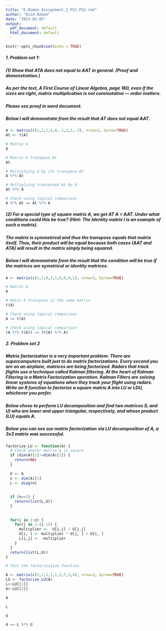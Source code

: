---
title: "E.Roman_Assignment_2_PS1_PS2.rmd"
author: "Enid Roman"
date: "2023-02-05"
output:
  pdf_document: default
  html_document: default
---

```{r setup, include=FALSE}
knitr::opts_chunk$set(echo = TRUE)
```

##### 1. Problem set 1:

##### (1) Show that ATA does not equal to AAT in general. (Proof and demonstration.)

##### As per the text, A First Course of Linear Algebra, page 180, even if the sizes are right, matrix multiplication is not commutative — order matters.

##### Please see proof in word document. 

##### Below I will demonstrate from the result that AT does not equal AAT.

```{r}
A <- matrix(c(1,2,1,4,0,-1,3,1,-2), nrow=3, byrow=TRUE)
At <- t(A)

```


```{r}
# Matrix A
A
```

```{r}
# Matrix A Transpose At
At
```

```{r}
# Multiplying A by its transpose At
A %*% At
```

```{r}
# Multiplying transposed At by A
At %*% A
```

```{r}
# Check using logical comparison
A %*% At == At %*% A
```
##### (2) For a special type of square matrix A, we get AT A = AAT. Under what conditions could this be true? (Hint: The Identity matrix I is an example of such a matrix).

##### The matrix is symmetrical and thus the transpose equals that matrix itself. Thus, their product will be equal because both cases (AAT and ATA) will result in the matrix simply being squared. 

##### Below I will demonstrate from the result that the condition will be true if the matrices are symstrical or identity matrices.

```{r}

A <- matrix(c(1,3,0,3,1,0,0,0,1), nrow=3, byrow=TRUE)
```


```{r}
# Matrix A
A
```

```{r}
# Matix A transpose is the same matrix
t(A)
```

```{r}
# Check using logical comparison
A == t(A)
```

```{r}
# Check using logical comparison
(A %*% t(A)) == (t(A) %*% A)
```

##### 2. Problem set 2

##### Matrix factorization is a very important problem. There are supercomputers built just to do matrix factorizations. Every second you are on an airplane, matrices are being factorized. Radars that track flights use a technique called Kalman filtering. At the heart of Kalman Filtering is a Matrix Factorization operation. Kalman Filters are solving linear systems of equations when they track your flight using radars. Write an R function to factorize a square matrix A into LU or LDU, whichever you prefer.

##### Below chose to perform LU decomposition and find two matrices (L and U) who are lower and upper triangular, respectively, and whose product (LU) equals A.

##### Below you can see our matrix factorization via LU decomposition of A, a 3x3 matrix was successful.

```{r}
factorize_LU <- function(A) {
  # Check wheter matrix A is square
  if (dim(A)[1]!=dim(A)[2]) {
    return(NA)
  }
  
  U <- A
  n <- dim(A)[1]
  L <- diag(n)
  
  
  if (n==1) {
    return(list(L,U))
  }
  
  
  for(i in 2:n) {
    for(j in 1:(i-1)) {
      multiplier <- -U[i,j] / U[j,j]
      U[i, ] <- multiplier * U[j, ] + U[i, ]
      L[i,j] <- -multiplier
    }
  }
  return(list(L,U))
}
```


```{r}
# Test the factorization function

A <- matrix(c(2,1,1,1,1,3,7,3,4), nrow=3, byrow=TRUE)
LU <- factorize_LU(A)
L<-LU[[1]]  
U<-LU[[2]]
```

```{r}
A
```

```{r}
L
```

```{r}
U
```

```{r}
A == L %*% U
```





